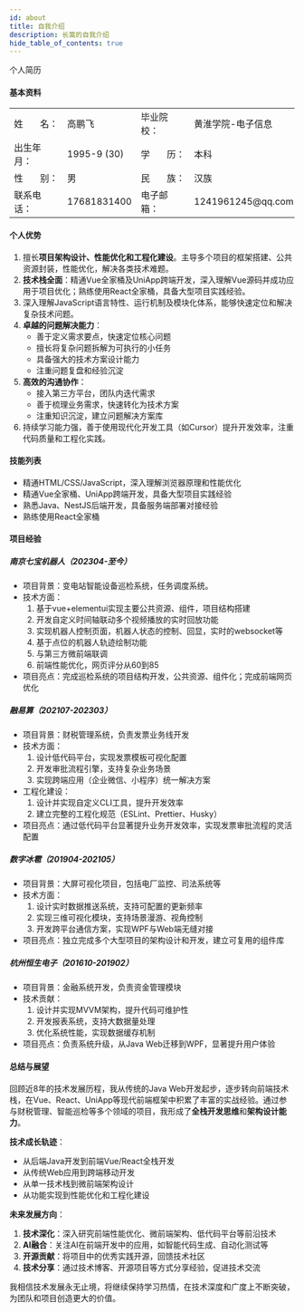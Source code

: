 ```yaml
---
id: about
title: 自我介绍
description: 长篙的自我介绍
hide_table_of_contents: true
---
```


<div style={{ textAlign: 'center', fontSize: '30px' }}>个人简历</div>

#### 基本资料

<div style={{ marginBottom: '20px' }}>
  <table style={{ borderCollapse: 'collapse', width: '100%', display: 'flex' }}>
    <tbody style={{ display: 'flex', flexDirection: 'column', flex: 1 }}>
      <tr>
        <td style={{ width: '140px', padding: '5px', border: 'none' }}>姓&nbsp;&nbsp;&nbsp;&nbsp;&nbsp;&nbsp;&nbsp;名：</td>
        <td style={{ width: '280px', padding: '5px', border: 'none' }}>高鹏飞</td>
        <td style={{ width: '140px', padding: '5px', border: 'none' }}>毕业院校：</td>
        <td style={{ width: '280px', padding: '5px', border: 'none' }}>黄淮学院-电子信息</td>
      </tr>
      <tr>
        <td style={{ width: '140px', padding: '5px', border: 'none' }}>出生年月：</td>
        <td style={{ width: '280px', padding: '5px', border: 'none' }}>1995-9 (30)</td>
        <td style={{ width: '140px', padding: '5px', border: 'none' }}>学&nbsp;&nbsp;&nbsp;&nbsp;&nbsp;&nbsp;&nbsp;历：</td>
        <td style={{ width: '280px', padding: '5px', border: 'none' }}>本科</td>
      </tr>
      <tr>
        <td style={{ width: '140px', padding: '5px', border: 'none' }}>性&nbsp;&nbsp;&nbsp;&nbsp;&nbsp;&nbsp;&nbsp;别：</td>
        <td style={{ width: '280px', padding: '5px', border: 'none' }}>男</td>
        <td style={{ width: '140px', padding: '5px', border: 'none' }}>民&nbsp;&nbsp;&nbsp;&nbsp;&nbsp;&nbsp;&nbsp;族：</td>
        <td style={{ width: '280px', padding: '5px', border: 'none' }}>汉族</td>
      </tr>
      <tr>
        <td style={{ width: '140px', padding: '5px', border: 'none' }}>联系电话：</td>
        <td style={{ width: '280px', padding: '5px', border: 'none' }}>17681831400</td>
        <td style={{ width: '140px', padding: '5px', border: 'none' }}>电子邮箱：</td>
        <td style={{ width: '280px', padding: '5px', border: 'none' }}>1241961245@qq.com</td>
      </tr>
    </tbody>
  </table>
</div>

#### 个人优势

1. 擅长**项目架构设计、性能优化和工程化建设**。主导多个项目的框架搭建、公共资源封装，性能优化，解决各类技术难题。
2. **技术栈全面**：精通Vue全家桶及UniApp跨端开发，深入理解Vue源码并成功应用于项目优化；熟练使用React全家桶，具备大型项目实践经验。
3. 深入理解JavaScript语言特性、运行机制及模块化体系，能够快速定位和解决复杂技术问题。
4. **卓越的问题解决能力**：
   - 善于定义需求要点，快速定位核心问题
   - 擅长将复杂问题拆解为可执行的小任务
   - 具备强大的技术方案设计能力
   - 注重问题复盘和经验沉淀
5. **高效的沟通协作**：
   - 接入第三方平台，团队内迭代需求
   - 善于梳理业务需求，快速转化为技术方案
   - 注重知识沉淀，建立问题解决方案库
6. 持续学习能力强，善于使用现代化开发工具（如Cursor）提升开发效率，注重代码质量和工程化实践。

#### 技能列表

- 精通HTML/CSS/JavaScript，深入理解浏览器原理和性能优化
- 精通Vue全家桶、UniApp跨端开发，具备大型项目实践经验
- 熟悉Java、NestJS后端开发，具备服务端部署对接经验
- 熟练使用React全家桶

#### 项目经验

##### 南京七宝机器人（202304-至今）
- 项目背景：变电站智能设备巡检系统，任务调度系统。
- 技术方面：
  1. 基于vue+elementui实现主要公共资源、组件，项目结构搭建
  2. 开发自定义时间轴联动多个视频播放的实时回放功能
  3. 实现机器人控制页面，机器人状态的控制、回显，实时的websocket等
  4. 基于点位的机器人轨迹绘制功能
  5. 与第三方微前端联调
  6. 前端性能优化，网页评分从60到85
- 项目亮点：完成巡检系统的项目结构开发，公共资源、组件化；完成前端网页优化

##### 融易算（202107-202303）
- 项目背景：财税管理系统，负责发票业务线开发
- 技术方面：
  1. 设计低代码平台，实现发票模板可视化配置
  2. 开发审批流程引擎，支持复杂业务场景
  3. 实现跨端应用（企业微信、小程序）统一解决方案
- 工程化建设：
  1. 设计并实现自定义CLI工具，提升开发效率
  2. 建立完整的工程化规范（ESLint、Prettier、Husky）
- 项目亮点：通过低代码平台显著提升业务开发效率，实现发票审批流程的灵活配置

##### 数字冰雹（201904-202105）
- 项目背景：大屏可视化项目，包括电厂监控、司法系统等
- 技术方面：
  1. 设计实时数据推送系统，支持可配置的更新频率
  2. 实现三维可视化模块，支持场景漫游、视角控制
  3. 开发跨平台通信方案，实现WPF与Web端无缝对接
- 项目亮点：独立完成多个大型项目的架构设计和开发，建立可复用的组件库

##### 杭州恒生电子（201610-201902）
- 项目背景：金融系统开发，负责资金管理模块
- 技术贡献：
  1. 设计并实现MVVM架构，提升代码可维护性
  2. 开发报表系统，支持大数据量处理
  3. 优化系统性能，实现数据缓存机制
- 项目亮点：负责系统升级，从Java Web迁移到WPF，显著提升用户体验

#### 总结与展望

回顾近8年的技术发展历程，我从传统的Java Web开发起步，逐步转向前端技术栈，在Vue、React、UniApp等现代前端框架中积累了丰富的实战经验。通过参与财税管理、智能巡检等多个领域的项目，我形成了**全栈开发思维**和**架构设计能力**。

**技术成长轨迹**：
- 从后端Java开发到前端Vue/React全栈开发
- 从传统Web应用到跨端移动开发
- 从单一技术栈到微前端架构设计
- 从功能实现到性能优化和工程化建设

**未来发展方向**：
1. **技术深化**：深入研究前端性能优化、微前端架构、低代码平台等前沿技术
2. **AI融合**：关注AI在前端开发中的应用，如智能代码生成、自动化测试等
3. **开源贡献**：将项目中的优秀实践开源，回馈技术社区
4. **技术分享**：通过技术博客、开源项目等方式分享经验，促进技术交流

我相信技术发展永无止境，将继续保持学习热情，在技术深度和广度上不断突破，为团队和项目创造更大的价值。
